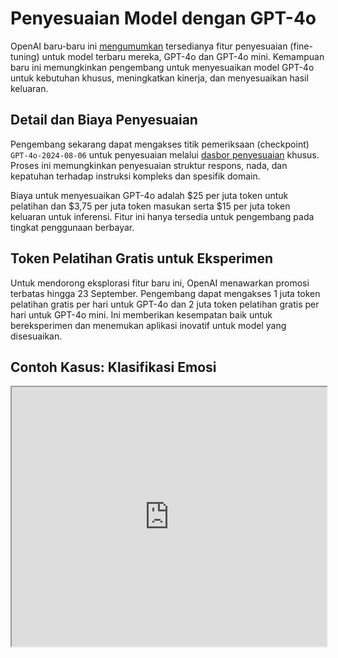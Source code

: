 
# Penyesuaian Model dengan GPT-4o

OpenAI baru-baru ini [mengumumkan](https://openai.com/index/gpt-4o-fine-tuning/) tersedianya fitur penyesuaian (fine-tuning) untuk model terbaru mereka, GPT-4o dan GPT-4o mini. Kemampuan baru ini memungkinkan pengembang untuk menyesuaikan model GPT-4o untuk kebutuhan khusus, meningkatkan kinerja, dan menyesuaikan hasil keluaran.

## Detail dan Biaya Penyesuaian

Pengembang sekarang dapat mengakses titik pemeriksaan (checkpoint) `GPT-4o-2024-08-06` untuk penyesuaian melalui [dasbor penyesuaian](https://platform.openai.com/finetune) khusus. Proses ini memungkinkan penyesuaian struktur respons, nada, dan kepatuhan terhadap instruksi kompleks dan spesifik domain.

Biaya untuk menyesuaikan GPT-4o adalah \$25 per juta token untuk pelatihan dan \$3,75 per juta token masukan serta \$15 per juta token keluaran untuk inferensi. Fitur ini hanya tersedia untuk pengembang pada tingkat penggunaan berbayar.

## Token Pelatihan Gratis untuk Eksperimen

Untuk mendorong eksplorasi fitur baru ini, OpenAI menawarkan promosi terbatas hingga 23 September. Pengembang dapat mengakses 1 juta token pelatihan gratis per hari untuk GPT-4o dan 2 juta token pelatihan gratis per hari untuk GPT-4o mini. Ini memberikan kesempatan baik untuk bereksperimen dan menemukan aplikasi inovatif untuk model yang disesuaikan.

## Contoh Kasus: Klasifikasi Emosi

<iframe width="100%"
  height="415px"
  src="https://www.youtube.com/embed/UJ7ry7Qp2Js?si=ZU3K0ZVNfQjnlZgo" allow="accelerometer; autoplay; clipboard-write; encrypted-media; gyroscope; picture-in-picture"
  allowFullScreen
  />

Dalam panduan di atas, kami menunjukkan contoh praktis penyesuaian yang melibatkan pelatihan model untuk klasifikasi emosi. Menggunakan [dataset berformat JSONL](https://github.com/dair-ai/datasets/tree/main/openai) yang berisi sampel teks berlabel dengan emosi yang sesuai, GPT-4o mini dapat disesuaikan untuk mengklasifikasikan teks berdasarkan nada emosional.

Demonstrasi ini menyoroti potensi penyesuaian dalam meningkatkan kinerja model untuk tugas-tugas spesifik, mencapai peningkatan signifikan dalam akurasi dibandingkan dengan model standar.

## Mengakses dan Mengevaluasi Model yang Disesuaikan

Setelah proses penyesuaian selesai, pengembang dapat mengakses dan mengevaluasi model kustom mereka melalui playground OpenAI. Playground ini memungkinkan pengujian interaktif dengan berbagai masukan dan memberikan wawasan tentang kinerja model. Untuk evaluasi yang lebih komprehensif, pengembang dapat mengintegrasikan model yang disesuaikan ke dalam aplikasi mereka melalui API OpenAI dan melakukan pengujian sistematis.

Pengenalan penyesuaian untuk model GPT-4o oleh OpenAI membuka kemungkinan baru bagi pengembang yang ingin memanfaatkan kekuatan LLM (Model Bahasa Besar) untuk tugas-tugas khusus.

